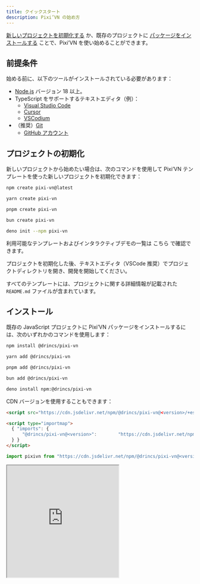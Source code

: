```yaml
---
title: クイックスタート
description: Pixi’VN の始め方
---
```



[新しいプロジェクトを初期化する](#project-initialization) か、既存のプロジェクトに [パッケージをインストールする](#installation) ことで、Pixi’VN を使い始めることができます。

## 前提条件

始める前に、以下のツールがインストールされている必要があります：

- [Node.js](https://nodejs.org/) バージョン 18 以上。
- TypeScript をサポートするテキストエディタ（例）：
  - [Visual Studio Code](https://code.visualstudio.com/)
  - [Cursor](https://www.cursor.com/)
  - [VSCodium](https://vscodium.com/)
- （推奨）[Git](https://git-scm.com/)
  - [GitHub アカウント](https://github.com/)

## プロジェクトの初期化

新しいプロジェクトから始めたい場合は、次のコマンドを使用して Pixi’VN テンプレートを使った新しいプロジェクトを初期化できます：

```sh tab="npm"
npm create pixi-vn@latest
```

```sh tab="yarn"
yarn create pixi-vn
```

```sh tab="pnpm"
pnpm create pixi-vn
```

```sh tab="bun"
bun create pixi-vn
```

```sh tab="deno"
deno init --npm pixi-vn
```

利用可能なテンプレートおよびインタラクティブデモの一覧は <DynamicLink href="/start/templates">こちら</DynamicLink> で確認できます。

プロジェクトを初期化した後、テキストエディタ（VSCode 推奨）でプロジェクトディレクトリを開き、開発を開始してください。

すべてのテンプレートには、プロジェクトに関する詳細情報が記載された `README.md` ファイルが含まれています。

## インストール

既存の JavaScript プロジェクトに Pixi’VN パッケージをインストールするには、次のいずれかのコマンドを使用します：

```sh tab="npm"
npm install @drincs/pixi-vn
```

```sh tab="yarn"
yarn add @drincs/pixi-vn
```

```sh tab="pnpm"
pnpm add @drincs/pixi-vn
```

```sh tab="bun"
bun add @drincs/pixi-vn
```

```sh tab="deno"
deno install npm:@drincs/pixi-vn
```

<Accordions>

<Accordion title="CDN version" id="cdn-installation">

CDN バージョンを使用することもできます：

```html tab="script tag" title="index.html"
<script src="https://cdn.jsdelivr.net/npm/@drincs/pixi-vn@<version>/+esm"></script>
```

```html tab="map import" title="index.html"
<script type="importmap">
  { "imports": {
      "@drincs/pixi-vn@<version>":        "https://cdn.jsdelivr.net/npm/@drincs/pixi-vn/+esm"
  } }
</script>
```

```js tab="js import" title="index.js"
import pixivn from "https://cdn.jsdelivr.net/npm/@drincs/pixi-vn@<version>/+esm";
```

<iframe src="https://codepen.io/BlackRam-oss/embed/oNrqgNd?default-tab=js%2Cresult"
  height="300"
  style={{
    width: "100%",
  }}
  title="Pixi’VN"
  loading="lazy"
  allowFullScreen={true}
/>

</Accordion>

<Accordion title="Vite.js plugin" id="vite-plugin">

より良い開発体験のために、Vite プラグインを使用することをおすすめします。

このプラグインは次の機能を提供します：

- キャラクター、ラベル、アセットマニフェストを管理するためのエンドポイント。
  - `GET /pixi-vn/characters` - 登録されているキャラクター一覧を取得します。
  - `POST /pixi-vn/characters` - キャラクター一覧を更新します。
  - `GET /pixi-vn/labels` - 登録されているラベル一覧を取得します。
  - `POST /pixi-vn/labels` - ラベル一覧を更新します。
  - `GET /pixi-vn/assets/manifest` - アセットマニフェストを取得します。
  - `POST /pixi-vn/assets/manifest` - アセットマニフェストを更新します。

```ts tab="vite.config.ts"
import { defineConfig } from 'vite'
import { vitePluginPixivn } from "@drincs/pixi-vn/vite";
export default defineConfig({
  // ...
  plugins: [
    // other plugins...
    vitePluginPixivn()
  ]
})
```

```ts tab="main.ts"
import { setupPixivnViteData } from "@drincs/pixi-vn/vite-listener"; // [!code focus]

await Promise.all([import("./values"), import("./labels")]);
await Promise.all([initializeIndexedDB(), defineAssets(), useI18n()]);
setupPixivnViteData(); // [!code focus]
```

</Accordion>

</Accordions>

### 初期化

Pixi’VN エンジンを使用する前に、ゲームを初期化する必要があります。 これを行うには、`Game.init` メソッドを呼び出します。

この関数は以下のパラメータを持ちます：

- `element`: Canvas を追加する HTML 要素。
- `options`: [PixiJS Application](https://pixijs.com/8.x/guides/basics#creating-an-application) の初期化時に使用できるオプションと同等です。 以下のオプションは必須です：
  - `width`: Canvas の幅。
  - `height`: Canvas の高さ。
- `devtoolsOptions`: <DynamicLink href="/start/canvas#use-pixijs-devtools-with-pixivn">PixiJS Devtools</DynamicLink> 初期化時に使用できるオプションと同等です。

```ts title="src/main.tsx"
import { Game } from "@drincs/pixi-vn";

// Canvas setup with PIXI
const body = document.body
if (!body) {
    throw new Error('body element not found')
}

Game.init(body, {
    height: 1080,
    width: 1920,
    backgroundColor: "#303030",
}).then(() => {
    // ...
});

// read more here: https://pixi-vn.web.app/start/other-narrative-features.html#how-manage-the-end-of-the-game
Game.onEnd(async (props) => {
    Game.clear();
    props.navigate("/");
});

Game.onError((type, error, { notify }) => {
    notify("allert_error_occurred");
});
```

```html title="index.html"
<!doctype html>
<html lang="en">
  <head>
    <meta charset="UTF-8" />
    <meta name="viewport" content="width=device-width, initial-scale=1.0" />
    <title>Game</title>
  </head>
  <body>
    <div id="root"></div>
    <script type="module" src="/src/main.ts"></script>
  </body>
</html>
```
